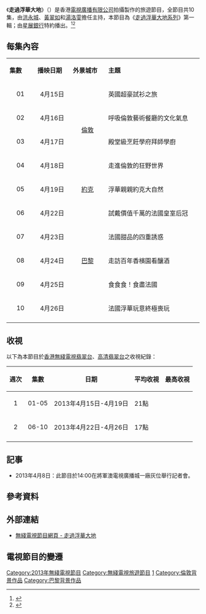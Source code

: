 {{無綫節目
| 中文節目名=走過浮華大地
| 英文節目名={{lang|en|Pilgrimage of Wealth}}
| 圖片=[[檔案:TVB_Pilgrimage_of_Wealth.jpg|300px]]<br/>[[檔案:TVB_Pilgrimage_of_Wealth_B.jpg|300px]]
| 翡翠台首播日期=2013年4月15日－4月26日
| 翡翠台首播時間=逢星期一至五 22:30－23:00（連廣告）
| 高清翡翠台首播日期=2013年4月15日－4月26日
| 高清翡翠台首播時間=逢星期一至五 22:30－23:00（連廣告）
| 監製=[[張洪翅|張洪翅]]、[[周子妮|周子妮]]
| 編導=[[張凱銘|張凱銘]]
| 製作統籌=
| 助理編導=
| 編審=
| 集數=10
| 類型=旅遊
| 外景={{UK}}[[倫敦|倫敦]]、[[約克|約克]]<br/>{{FRA}}[[巴黎|巴黎]]
| 製作公司=[[香港|香港]][[電視廣播有限公司|電視廣播有限公司]]
| 主持=[[洪永城|洪永城]]、[[黃翠如|黃翠如]]、[[湯洛雯|湯洛雯]]
| 網頁=http://programme.tvb.com/foodandtravel/pilgrimageofwealth
| 後於=[[走過烽火大地|走過烽火大地]]
| 續集=[[走過浮華大地_亞洲篇|走過浮華大地 亞洲篇]]<br>[[走過足球聖地|走過足球聖地]]<br>[[出走澳洲|出走澳洲]]
}}
《'''走過浮華大地'''》（{{lang-en|'''Pilgrimage of Wealth'''}}）是香港[[電視廣播有限公司|電視廣播有限公司]]拍攝製作的旅遊節目，全節目共10集，由[[洪永城|洪永城]]、[[黃翠如|黃翠如]]和[[湯洛雯|湯洛雯]]擔任主持，本節目為《[[走過浮華大地系列|走過浮華大地系列]]》第一輯；由[[星展銀行|星展銀行]]特約播出。<ref>{{Cite web |url=http://paper.wenweipo.com/2013/09/01/EN1309010007.htm |title=黃翠如表明與洪永城沒可能發展。 |access-date=2019-10-01 |archive-date=2020-10-12 |archive-url=https://web.archive.org/web/20201012030536/http://paper.wenweipo.com/2013/09/01/EN1309010007.htm |dead-url=no }}</ref><ref>{{Cite web |url=http://hk.ulifestyle.com.hk/topic/detail/204904/%E9%BB%83%E7%BF%A0%E5%A6%82%E6%B4%AA%E6%B0%B8%E5%9F%8E%E5%86%8D%E6%8B%8D%E6%96%B0%E6%97%85%E9%81%8A%E7%AF%80%E7%9B%AE-%E4%B8%80%E9%BD%8A%E5%BB%B6%E7%BA%8C-%E8%B5%B0%E9%81%8E%E6%B5%AE%E8%8F%AF-%E6%97%85%E7%A8%8B |title=黃翠如洪永城再拍新旅遊節目！一齊延續《走過浮華》旅程 |access-date=2019-10-01 |archive-date=2019-10-01 |archive-url=https://web.archive.org/web/20191001194131/http://hk.ulifestyle.com.hk/topic/detail/204904/%E9%BB%83%E7%BF%A0%E5%A6%82%E6%B4%AA%E6%B0%B8%E5%9F%8E%E5%86%8D%E6%8B%8D%E6%96%B0%E6%97%85%E9%81%8A%E7%AF%80%E7%9B%AE-%E4%B8%80%E9%BD%8A%E5%BB%B6%E7%BA%8C-%E8%B5%B0%E9%81%8E%E6%B5%AE%E8%8F%AF-%E6%97%85%E7%A8%8B |dead-url=no }}</ref>

==每集內容==
{|class="wikitable" style="width:55%; font-size: 14px;"
|- style="background:cornflowerblue; color:white" align=center
|style="width:5%"|'''集數'''||style="width:7.5%"|'''播映日期'''||style="width:7.5%"|'''外景城市'''||style="width:20%"|'''主題'''
|-
|align=center| 01 ||align=center| 4月15日 ||rowspan="4" align=center| {{UK}}[[倫敦|倫敦]]||英國超豪試衫之旅
|-
|align=center| 02 ||align=center| 4月16日 ||呼吸倫敦藝術餐廳的文化氣息
|-
|align=center| 03 ||align=center| 4月17日 ||殿堂級烹飪學府拜師學廚
|-
|align=center| 04 ||align=center| 4月18日 ||走進倫敦的狂野世界
|-
|align=center| 05 ||align=center| 4月19日 ||align=center|{{UK}}[[約克|約克]]||浮華親親約克大自然
|-
|align=center| 06 ||align=center| 4月22日 ||rowspan="5" align=center|{{FRA}}[[巴黎|巴黎]]||試戴價值千萬的法國皇室后冠
|-
|align=center| 07 ||align=center| 4月23日 ||法國甜品的四重誘惑
|-
|align=center| 08 ||align=center| 4月24日 ||走訪百年香檳園看釀酒
|-
|align=center| 09 ||align=center| 4月25日 ||食食食！食盡法國
|-
|align=center| 10 ||align=center| 4月26日 ||法國浮華玩意終極喪玩
|-
|}

==收視==
以下為本節目於[[香港|香港]][[電視廣播有限公司|無綫電視]][[翡翠台|翡翠台]]、[[高清翡翠台|高清翡翠台]]之收視紀錄：
{|class="wikitable" style="font-size: 14px;"
!週次!!集數!!日期!!平均收視||最高收視
|-     
|align=center|1||align=center|01-05|| 2013年4月15日-4月19日 || 21點 || 
|-
|align=center|2||align=center|06-10|| 2013年4月22日-4月26日 || 17點 ||  
|-
|}

==記事==
*2013年4月8日：此節目於14:00在將軍澳電視廣播城一廠灰位舉行記者會。

==參考資料==
{{references}}

==外部連結==
*[http://programme.tvb.com/foodandtravel/pilgrimageofwealth 無綫電視節目網頁 - 走過浮華大地] {{Wayback|url=http://programme.tvb.com/foodandtravel/pilgrimageofwealth |date=20200927044217 }}

==電視節目的變遷==
{{電視節目的變遷
|電視台={{HK}}[[無綫電視|無綫電視]]{{TVB-Jade}}、{{TVB-HD Jade}}
|播放檔次=星期一至五 22:30-23:00 時段
|節目名稱=走過浮華大地<br/>(2013.04.15 - 2013.04.26)
|上一節目=[[演嘢|演嘢]]<br/>(2013.03.18 - 2013.04.12)
|下一節目=[[食平D|食平D]]<br/>(2013.04.29 - 2013.05.31)
}}

[[Category:2013年無綫電視節目|Category:2013年無綫電視節目]]
[[Category:無綫電視旅遊節目|Category:無綫電視旅遊節目]]
[[Category:走過浮華大地系列|1]]
[[Category:倫敦背景作品|Category:倫敦背景作品]]
[[Category:巴黎背景作品|Category:巴黎背景作品]]
